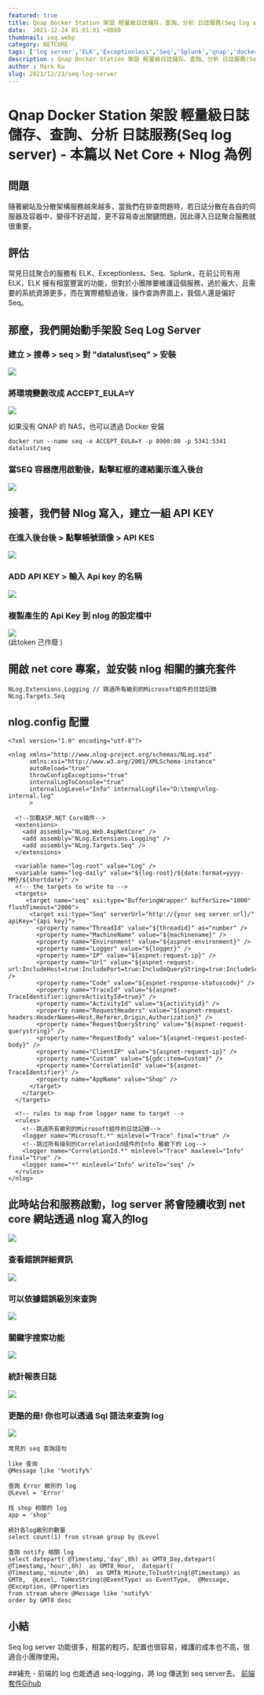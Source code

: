 ```yaml
---
featured: true
title: Qnap Docker Station 架設 輕量級日誌儲存、查詢、分析 日誌服務(Seq log server) - 本篇以 Net Core + Nlog 為例
date:  2021-12-24 01:01:01 +0800
thumbnail: seq.webp
category: NETCORE
tags: ['log server','ELK','Exceptionless','Seq','Splunk','qnap','docker','nlog','net core']
description : Qnap Docker Station 架設 輕量級日誌儲存、查詢、分析 日誌服務(Seq log server) - 本篇以 Net Core + Nlog 為例
author : Mark Ku
slug: 2021/12/23/seq-log-server
---
```

# Qnap Docker Station 架設 輕量級日誌儲存、查詢、分析 日誌服務(Seq log server) - 本篇以 Net Core + Nlog 為例

## 問題
隨著網站及分散架構服務越來越多，當我們在排查問題時，若日誌分散在各自的伺服器及容器中，變得不好追蹤，更不容易查出關鍵問題，因此導入日誌聚合服務就很重要。

## 評估
常見日誌聚合的服務有 ELK、Exceptionless、Seq、Splunk，在前公司有用 ELK，ELK 擁有相當豐富的功能，但對於小團隊要維護這個服務，過於龐大，且需要的系統資源更多，而在實際體驗過後，操作查詢界面上，我個人還是偏好 Seq。

## 那麼，我們開始動手架設 Seq Log Server

### 建立 > 搜尋 > seq > 對 "datalust\seq" > 安裝
![](https://i.imgur.com/vOKFKGb.png)

### 將環境變數改成 ACCEPT_EULA=Y
![](https://i.imgur.com/4GMQUf2.png)

如果沒有 QNAP 的 NAS，也可以透過 Docker 安裝
```
docker run --name seq -e ACCEPT_EULA=Y -p 8900:80 -p 5341:5341 datalust/seq
```

### 當SEQ 容器應用啟動後，點擊紅框的連結圖示進入後台
![](https://i.imgur.com/FXjmVRc.png)

## 接著，我們替 Nlog 寫入，建立一組 API KEY
### 在進入後台後 > 點擊帳號頭像 > API KES   
![](https://i.imgur.com/jcHdzJT.png)

### ADD API KEY > 輸入 Api key 的名稱
![](https://i.imgur.com/iljGFAT.png)

### 複製產生的 Api Key 到 nlog 的設定檔中
![](https://i.imgur.com/HLthY8U.png)  
(此token 己作廢 )

## 開啟 net core 專案，並安裝 nlog 相關的擴充套件
```
NLog.Extensions.Logging // 跳過所有級別的Microsoft組件的日誌記錄
NLog.Targets.Seq
```

## nlog.config 配置
```
<?xml version="1.0" encoding="utf-8"?>

<nlog xmlns="http://www.nlog-project.org/schemas/NLog.xsd"
      xmlns:xsi="http://www.w3.org/2001/XMLSchema-instance"
      autoReload="true"
      throwConfigExceptions="true"
      internalLogToConsole="true"
      internalLogLevel="Info" internalLogFile="D:\temp\nlog-internal.log"
	  >

  <!--加載ASP.NET Core插件-->
  <extensions>
    <add assembly="NLog.Web.AspNetCore" />
    <add assembly="NLog.Extensions.Logging" />
    <add assembly="NLog.Targets.Seq" />
  </extensions>

  <variable name="log-root" value="Log" />
  <variable name="log-daily" value="${log-root}/${date:format=yyyy-MM}/${shortdate}" />
  <!-- the targets to write to -->
  <targets>
     <target name="seq" xsi:type="BufferingWrapper" bufferSize="1000" flushTimeout="2000">
      <target xsi:type="Seq" serverUrl="http://{your seq server url}/" apiKey="{api key}">
        <property name="ThreadId" value="${threadid}" as="number" /> 
        <property name="MachineName" value="${machinename}" />
        <property name="Environment" value="${aspnet-environment}" />
        <property name="Logger" value="${logger}" />
        <property name="IP" value="${aspnet-request-ip}" />
        <property name="Url" value="${aspnet-request-url:IncludeHost=true:IncludePort=true:IncludeQueryString=true:IncludeScheme=true}" />
        <property name="Code" value="${aspnet-response-statuscode}" />
        <property name="TraceId" value="${aspnet-TraceIdentifier:ignoreActivityId=true}" />
        <property name="ActivityId" value="${activityid}" />
        <property name="RequestHeaders" value="${aspnet-request-headers:HeaderNames=Host,Referer,Origin,Authorization}" />
        <property name="RequestQueryString" value="${aspnet-request-querystring}" />
        <property name="RequestBody" value="${aspnet-request-posted-body}" />
        <property name="ClientIP" value="${aspnet-request-ip}" />
		<property name="Custom" value="${gdc:item=Custom}" />        
        <property name="CorrelationId" value="${aspnet-TraceIdentifier}" />
        <property name="AppName" value="Shop" />
      </target>
    </target>
  </targets>

  <!-- rules to map from logger name to target -->
  <rules>
    <!--跳過所有級別的Microsoft組件的日誌記錄-->
    <logger name="Microsoft.*" minlevel="Trace" final="true" />
	<!--跳过所有级别的CorrelationId组件的Info 層級下的 Log-->
    <logger name="CorrelationId.*" minlevel="Trace" maxlevel="Info" final="true" />
    <logger name="*" minlevel="Info" writeTo="seq" />
  </rules>
</nlog>
```

## 此時站台和服務啟動，log server 將會陸續收到 net core 網站透過 nlog 寫入的log

![](https://i.imgur.com/veeXaaX.png)

### 查看錯誤詳細資訊
![](https://i.imgur.com/6g5ZVQd.png)

### 可以依據錯誤級別來查詢

![](https://i.imgur.com/gPPpqsk.png)

### 關鍵字搜索功能
![](https://i.imgur.com/wnB6q8d.png)

### 統計報表日誌
![](https://i.imgur.com/xBzg0p6.png)

### 更酷的是! 你也可以透過 Sql 語法來查詢 log
![](https://i.imgur.com/anX4XtQ.png)

```
常見的 seq 查詢語句

like 查询
@Message like '%notify%'

查詢 Error 級別的 log
@Level = 'Error'

找 shop 相關的 log
app = 'shop'

統計各log級別的數量
select count(1) from stream group by @Level

查詢 notify 相關 log
select datepart( @Timestamp,'day',8h) as GMT8_Day,datepart( @Timestamp,'hour',8h)  as GMT8_Hour,  datepart( @Timestamp,'minute',8h)  as GMT8_Minute,ToIsoString(@Timestamp) as GMT0,  @Level, ToHexString(@EventType) as EventType,  @Message, @Exception, @Properties
from stream where @Message like 'notify%' 
order by GMT0 desc 

```

## 小結
Seq log server 功能很多，相當的輕巧，配置也很容易，維護的成本也不高，很適合小團隊使用。

##補充 - 前端的 log 也能透過 seq-logging，將 log 傳送到 seq server去。
[前端套件Gihub](https://github.com/datalust/seq-logging)
